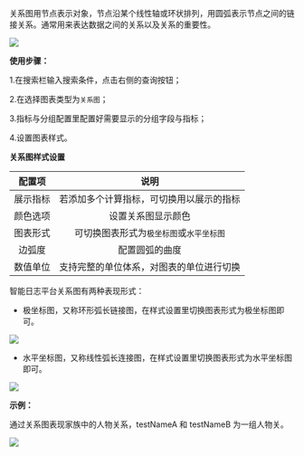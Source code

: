 关系图用节点表示对象，节点沿某个线性轴或环状排列，用圆弧表示节点之间的链接关系。通常用来表达数据之间的关系以及关系的重要性。

![](https://pandora-kibana.qiniu.com/report/relation.png)

**使用步骤：**

1.在搜索栏输入搜索条件，点击右侧的查询按钮；

2.在选择图表类型为`关系图`；

3.指标与分组配置里配置好需要显示的分组字段与指标；

4.设置图表样式。

**关系图样式设置**

|配置项|说明|
|:-:|:-:|
|展示指标|若添加多个计算指标，可切换用以展示的指标|
|颜色选项|设置关系图显示颜色|
|图表形式|可切换图表形式为`极坐标图`或`水平坐标图`|
|边弧度|配置圆弧的曲度|
|数值单位|支持完整的单位体系，对图表的单位进行切换|

智能日志平台关系图有两种表现形式：

* 极坐标图，又称环形弧长链接图，在样式设置里切换图表形式为极坐标图即可。

![](https://pandora-kibana.qiniu.com/report/relation.png)

* 水平坐标图，又称线性弧长连接图，在样式设置里切换图表形式为水平坐标图即可。

![](https://pandora-kibana.qiniu.com/report/relation_2.png)

**示例：**

通过关系图表现家族中的人物关系，testNameA 和 testNameB 为一组人物关。

![](https://pandora-kibana.qiniu.com/report/relation_example.png)